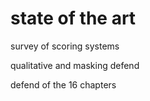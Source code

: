 # state of the art


survey of scoring systems

qualitative and masking defend



defend of the 16 chapters
